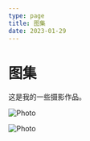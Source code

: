 ```yaml
---
type: page
title: 图集
date: 2023-01-29
---
```


# 图集

这是我的一些摄影作品。


<Image
  src="/images/img1.png"
  alt="Photo"
  width={1125}
  height={750}
  priority
  className="next-image"
/>
<br/>

<Image
  src="/images/img2.png"
  alt="Photo"
  width={1125}
  height={750}
  priority
  className="next-image"
/>
